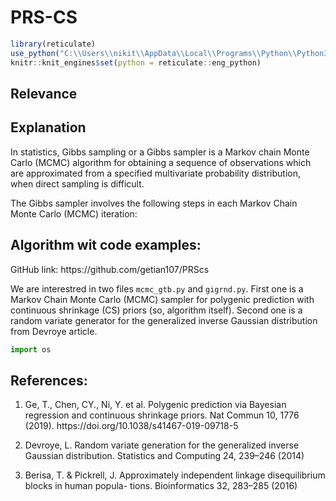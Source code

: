 # PRS-CS

```{r setup, include = FALSE}
library(reticulate)
use_python("C:\\Users\\nikit\\AppData\\Local\\Programs\\Python\\Python39\\python.exe")
knitr::knit_engines$set(python = reticulate::eng_python)
```

## Relevance 

## Explanation 

In statistics, Gibbs sampling or a Gibbs sampler is a Markov chain Monte Carlo (MCMC) algorithm for obtaining a sequence of observations which are approximated from a specified multivariate probability distribution, when direct sampling is difficult.

The Gibbs sampler involves the following steps in each Markov Chain Monte
Carlo (MCMC) iteration:

## Algorithm wit code examples: 

GitHub link: https://github.com/getian107/PRScs

We are interestred in two files `mcmc_gtb.py` and `gigrnd.py`.
First one is a Markov Chain Monte Carlo (MCMC) sampler for polygenic prediction with continuous shrinkage (CS) priors (so, algorithm itself).
Second one is a random variate generator for the generalized inverse Gaussian distribution from Devroye article.

```{python}
import os
```


## References: 
1) Ge, T., Chen, CY., Ni, Y. et al. Polygenic prediction via Bayesian regression and continuous shrinkage priors. Nat Commun 10, 1776 (2019). https://doi.org/10.1038/s41467-019-09718-5

2) Devroye, L. Random variate generation for the generalized inverse Gaussian distribution. Statistics and
Computing 24, 239–246 (2014)

3) Berisa, T. & Pickrell, J. Approximately independent linkage disequilibrium blocks in human popula-
tions. Bioinformatics 32, 283–285 (2016)
